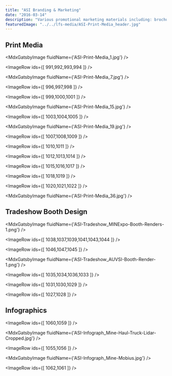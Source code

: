 ```yaml
---
title: "ASI Branding & Marketing"
date: "2016-03-14"
description: "Various promotional marketing materials including: brochures, business cards, a custom folder, trade show booth design, document template design, and infographics."
featuredImage: "../../lfs-media/ASI-Print-Media_header.jpg"
---
```



## Print Media

<MdxGatsbyImage fluidName={'ASI-Print-Media_1.jpg'} />

<ImageRow ids={[ 991,992,993,994 ]} />

<MdxGatsbyImage fluidName={'ASI-Print-Media_7.jpg'} />

<ImageRow ids={[ 996,997,998 ]} />

<ImageRow ids={[ 999,1000,1001 ]} />

<MdxGatsbyImage fluidName={'ASI-Print-Media_15.jpg'} />

<ImageRow ids={[ 1003,1004,1005 ]} />

<MdxGatsbyImage fluidName={'ASI-Print-Media_19.jpg'} />

<ImageRow ids={[ 1007,1008,1009 ]} />

<ImageRow ids={[ 1010,1011 ]} />

<ImageRow ids={[ 1012,1013,1014 ]} />

<ImageRow ids={[ 1015,1016,1017 ]} />

<ImageRow ids={[ 1018,1019 ]} />

<ImageRow ids={[ 1020,1021,1022 ]} />

<MdxGatsbyImage fluidName={'ASI-Print-Media_36.jpg'} />

## Tradeshow Booth Design

<MdxGatsbyImage fluidName={'ASI-Tradeshow_MINExpo-Booth-Renders-1.png'} />

<ImageRow ids={[ 1038,1037,1039,1041,1043,1044 ]} />

<ImageRow ids={[ 1046,1047,1045 ]} />

<MdxGatsbyImage fluidName={'ASI-Tradeshow_AUVSI-Booth-Render-1.png'} />

<ImageRow ids={[ 1035,1034,1036,1033 ]} />

<ImageRow ids={[ 1031,1030,1029 ]} />

<ImageRow ids={[ 1027,1028 ]} />

## Infographics

<ImageRow ids={[ 1060,1059 ]} />

<MdxGatsbyImage fluidName={'ASI-Infograph_Mine-Haul-Truck-Lidar-Cropped.jpg'} />

<ImageRow ids={[ 1055,1056 ]} />

<MdxGatsbyImage fluidName={'ASI-Infograph_Mine-Mobius.jpg'} />

<ImageRow ids={[ 1062,1061 ]} />
